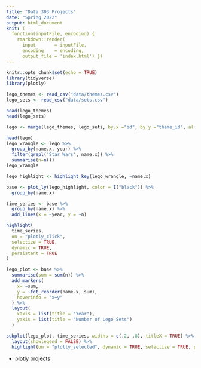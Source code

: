 ```yaml
---
title: "Data 303 Projects"
date: "Spring 2022"
output: html_document
knit: (
  function(inputFile, encoding) { 
    rmarkdown::render( 
      input       = inputFile, 
      encoding    = encoding, 
      output_file = 'index.html') })
---
```


```r
knitr::opts_chunk$set(echo = TRUE)
library(tidyverse)
library(plotly)
```

```r
lego_themes <- read_csv("data/themes.csv")
lego_sets <- read_csv("data/sets.csv")
```

```r
head(lego_themes)
head(lego_sets)
```

```r
lego <- merge(lego_themes, lego_sets, by.x ="id", by.y ="theme_id", all.x = TRUE, all.y = FALSE)
```

```r
head(lego)
lego_wrangle <- lego %>%
  group_by(name.x, year) %>%
  filter(grepl('Star Wars', name.x)) %>%
  summarise(n=n())
lego_wrangle
```


```r
lego_highlight <- highlight_key(lego_wrangle, ~name.x)

base <- plot_ly(lego_highlight, color = I("black")) %>%
  group_by(name.x)

time_series <- base %>%
  group_by(name.x) %>%
  add_lines(x = ~year, y = ~n)

highlight(
  time_series, 
  on = "plotly_click", 
  selectize = TRUE, 
  dynamic = TRUE, 
  persistent = TRUE
)

```

```r
lego_plot <- base %>%
  summarise(sum = sum(n)) %>%
  add_markers(
    x= ~sum, 
    y = ~fct_reorder(name.x, sum),
    hoverinfo = "x+y"
  ) %>%
  layout(
    xaxis = list(title = "Year"),
    yaxis = list(title = "Number of Lego Sets")
  ) 

subplot(lego_plot, time_series, widths = c(.2, .8), titleX = TRUE) %>%
  layout(showlegend = FALSE) %>%
  highlight(on = "plotly_selected", dynamic = TRUE, selectize = TRUE, persistent = TRUE)
```


* [plotly projects](plotly-projects)
